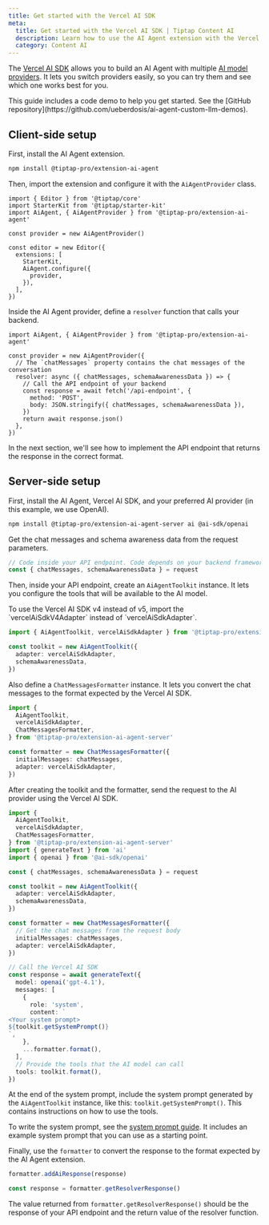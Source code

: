 ```yaml
---
title: Get started with the Vercel AI SDK
meta:
  title: Get started with the Vercel AI SDK | Tiptap Content AI
  description: Learn how to use the AI Agent extension with the Vercel AI SDK.
  category: Content AI
---
```



The [Vercel AI SDK](https://ai-sdk.dev) allows you to build an AI Agent with multiple [AI model providers](https://ai-sdk.dev/providers/ai-sdk-providers). It lets you switch providers easily, so you can try them and see which one works best for you.

<Callout title="Code demo available" variant="info">
  This guide includes a code demo to help you get started. See the [GitHub
  repository](https://github.com/ueberdosis/ai-agent-custom-llm-demos).
</Callout>

## Client-side setup

First, install the AI Agent extension.

```bash
npm install @tiptap-pro/extension-ai-agent
```

Then, import the extension and configure it with the `AiAgentProvider` class.

```tsx
import { Editor } from '@tiptap/core'
import StarterKit from '@tiptap/starter-kit'
import AiAgent, { AiAgentProvider } from '@tiptap-pro/extension-ai-agent'

const provider = new AiAgentProvider()

const editor = new Editor({
  extensions: [
    StarterKit,
    AiAgent.configure({
      provider,
    }),
  ],
})
```

Inside the AI Agent provider, define a `resolver` function that calls your backend.

```tsx
import AiAgent, { AiAgentProvider } from '@tiptap-pro/extension-ai-agent'

const provider = new AiAgentProvider({
  // The `chatMessages` property contains the chat messages of the conversation
  resolver: async ({ chatMessages, schemaAwarenessData }) => {
    // Call the API endpoint of your backend
    const response = await fetch('/api-endpoint', {
      method: 'POST',
      body: JSON.stringify({ chatMessages, schemaAwarenessData }),
    })
    return await response.json()
  },
})
```

In the next section, we'll see how to implement the API endpoint that returns the response in the correct format.

## Server-side setup

First, install the AI Agent, Vercel AI SDK, and your preferred AI provider (in this example, we use OpenAI).

```bash
npm install @tiptap-pro/extension-ai-agent-server ai @ai-sdk/openai
```

Get the chat messages and schema awareness data from the request parameters.

```ts
// Code inside your API endpoint. Code depends on your backend framework
const { chatMessages, schemaAwarenessData } = request
```

Then, inside your API endpoint, create an `AiAgentToolkit` instance. It lets you configure the tools that will be available to the AI model.

<Callout title="Use with Vercel AI SDK v4" variant="info">
  To use the Vercel AI SDK v4 instead of v5, import the `vercelAiSdkV4Adapter` instead of
  `vercelAiSdkAdapter`.
</Callout>

```ts
import { AiAgentToolkit, vercelAiSdkAdapter } from '@tiptap-pro/extension-ai-agent-server'

const toolkit = new AiAgentToolkit({
  adapter: vercelAiSdkAdapter,
  schemaAwarenessData,
})
```

Also define a `ChatMessagesFormatter` instance. It lets you convert the chat messages to the format expected by the Vercel AI SDK.

```ts
import {
  AiAgentToolkit,
  vercelAiSdkAdapter,
  ChatMessagesFormatter,
} from '@tiptap-pro/extension-ai-agent-server'

const formatter = new ChatMessagesFormatter({
  initialMessages: chatMessages,
  adapter: vercelAiSdkAdapter,
})
```

After creating the toolkit and the formatter, send the request to the AI provider using the Vercel AI SDK.

```ts
import {
  AiAgentToolkit,
  vercelAiSdkAdapter,
  ChatMessagesFormatter,
} from '@tiptap-pro/extension-ai-agent-server'
import { generateText } from 'ai'
import { openai } from '@ai-sdk/openai'

const { chatMessages, schemaAwarenessData } = request

const toolkit = new AiAgentToolkit({
  adapter: vercelAiSdkAdapter,
  schemaAwarenessData,
})

const formatter = new ChatMessagesFormatter({
  // Get the chat messages from the request body
  initialMessages: chatMessages,
  adapter: vercelAiSdkAdapter,
})

// Call the Vercel AI SDK
const response = await generateText({
  model: openai('gpt-4.1'),
  messages: [
    {
      role: 'system',
      content: `
<Your system prompt>
${toolkit.getSystemPrompt()}
`,
    },
    ...formatter.format(),
  ],
  // Provide the tools that the AI model can call
  tools: toolkit.format(),
})
```

At the end of the system prompt, include the system prompt generated by the `AiAgentToolkit` instance, like this: `toolkit.getSystemPrompt()`. This contains instructions on how to use the tools.

To write the system prompt, see the [system prompt guide](/content-ai/capabilities/agent/configure/system-prompt). It includes an example system prompt that you can use as a starting point.

Finally, use the `formatter` to convert the response to the format expected by the AI Agent extension.

```ts
formatter.addAiResponse(response)

const response = formatter.getResolverResponse()
```

The value returned from `formatter.getResolverResponse()` should be the response of your API endpoint and the return value of the resolver function.
